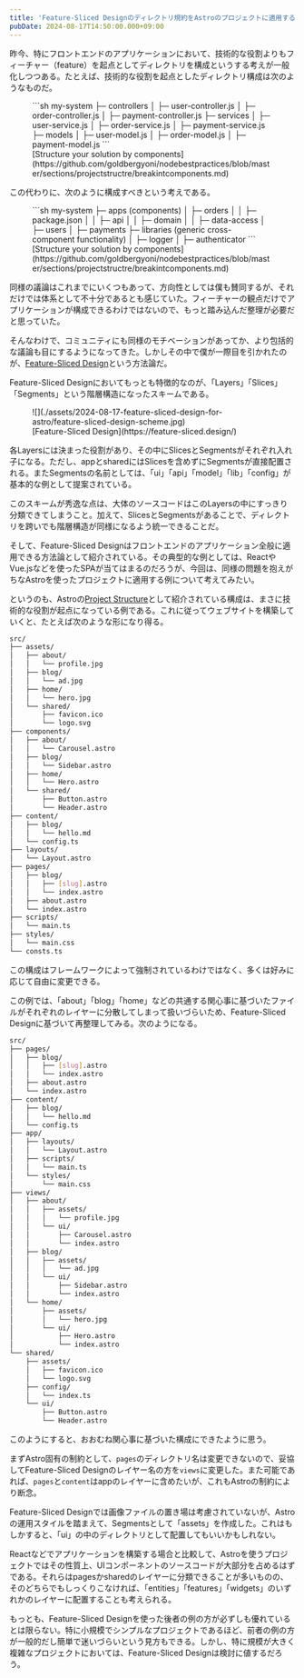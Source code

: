 ```yaml
---
title: 'Feature-Sliced Designのディレクトリ規約をAstroのプロジェクトに適用する'
pubDate: 2024-08-17T14:50:00.000+09:00
---
```


昨今、特にフロントエンドのアプリケーションにおいて、技術的な役割よりもフィーチャー（feature）を起点としてディレクトリを構成というする考えが一般化しつつある。たとえば、技術的な役割を起点としたディレクトリ構成は次のようなものだ。

<figure>
```sh
my-system
├─ controllers
│  ├─ user-controller.js
│  ├─ order-controller.js
│  ├─ payment-controller.js
├─ services
│  ├─ user-service.js
│  ├─ order-service.js
│  ├─ payment-service.js
├─ models
│  ├─ user-model.js
│  ├─ order-model.js
│  ├─ payment-model.js
```

<figcaption>[Structure your solution by components](https://github.com/goldbergyoni/nodebestpractices/blob/master/sections/projectstructre/breakintcomponents.md)</figcaption>
</figure>

この代わりに、次のように構成すべきという考えである。

<figure>
```sh
my-system
├─ apps (components)
│  ├─ orders
│  │ ├─ package.json
│  │ ├─ api
│  │ ├─ domain
│  │ ├─ data-access
│  ├─ users
│  ├─ payments
├─ libraries (generic cross-component functionality)
│  ├─ logger
│  ├─ authenticator
```

<figcaption>[Structure your solution by components](https://github.com/goldbergyoni/nodebestpractices/blob/master/sections/projectstructre/breakintcomponents.md)</figcaption>
</figure>

同様の議論はこれまでにいくつもあって、方向性としては僕も賛同するが、それだけでは体系として不十分であるとも感じていた。フィーチャーの観点だけでアプリケーションが構成できるわけではないので、もっと踏み込んだ整理が必要だと思っていた。

そんなわけで、コミュニティにも同様のモチベーションがあってか、より包括的な議論も目にするようになってきた。しかしその中で僕が一際目を引かれたのが、[Feature-Sliced Design](https://feature-sliced.design/)という方法論だ。

Feature-Sliced Designにおいてもっとも特徴的なのが、「Layers」「Slices」「Segments」という階層構造になったスキームである。

<figure>
  ![](./assets/2024-08-17-feature-sliced-design-for-astro/feature-sliced-design-scheme.jpg)
  <figcaption>[Feature-Sliced Design](https://feature-sliced.design/)</figcaption>
</figure>

各Layersには決まった役割があり、その中にSlicesとSegmentsがそれぞれ入れ子になる。ただし、appとsharedにはSlicesを含めずにSegmentsが直接配置される。またSegmentsの名前としては、「ui」「api」「model」「lib」「config」が基本的な例として提案されている。

このスキームが秀逸な点は、大体のソースコードはこのLayersの中にすっきり分類できてしまうこと。加えて、SlicesとSegmentsがあることで、ディレクトリを跨いでも階層構造が同様になるよう統一できることだ。

そして、Feature-Sliced Designはフロントエンドのアプリケーション全般に適用できる方法論として紹介されている。その典型的な例としては、ReactやVue.jsなどを使ったSPAが当てはまるのだろうが、今回は、同様の問題を抱えがちなAstroを使ったプロジェクトに適用する例について考えてみたい。

というのも、Astroの[Project Structure](https://docs.astro.build/en/basics/project-structure/)として紹介されている構成は、まさに技術的な役割が起点になっている例である。これに従ってウェブサイトを構築していくと、たとえば次のような形になり得る。

```sh
src/
├── assets/
│   ├── about/
│   │   └── profile.jpg
│   ├── blog/
│   │   └── ad.jpg
│   ├── home/
│   │   └── hero.jpg
│   └── shared/
│       ├── favicon.ico
│       └── logo.svg
├── components/
│   ├── about/
│   │   └── Carousel.astro
│   ├── blog/
│   │   └── Sidebar.astro
│   ├── home/
│   │   └── Hero.astro
│   └── shared/
│       ├── Button.astro
│       └── Header.astro
├── content/
│   ├── blog/
│   │   └── hello.md
│   └── config.ts
├── layouts/
│   └── Layout.astro
├── pages/
│   ├── blog/
│   │   ├── [slug].astro
│   │   └── index.astro
│   ├── about.astro
│   └── index.astro
├── scripts/
│   └── main.ts
├── styles/
│   └── main.css
└── consts.ts
```

この構成はフレームワークによって強制されているわけではなく、多くは好みに応じて自由に変更できる。

この例では、「about」「blog」「home」などの共通する関心事に基づいたファイルがそれぞれのレイヤーに分散してしまって扱いづらいため、Feature-Sliced Designに基づいて再整理してみる。次のようになる。

```sh
src/
├── pages/
│   ├── blog/
│   │   ├── [slug].astro
│   │   └── index.astro
│   ├── about.astro
│   └── index.astro
├── content/
│   ├── blog/
│   │   └── hello.md
│   └── config.ts
├── app/
│   ├── layouts/
│   │   └── Layout.astro
│   ├── scripts/
│   │   └── main.ts
│   └── styles/
│       └── main.css
├── views/
│   ├── about/
│   │   ├── assets/
│   │   │   └── profile.jpg
│   │   └── ui/
│   │       ├── Carousel.astro
│   │       └── index.astro
│   ├── blog/
│   │   ├── assets/
│   │   │   └── ad.jpg
│   │   └── ui/
│   │       ├── Sidebar.astro
│   │       └── index.astro
│   └── home/
│       ├── assets/
│       │   └── hero.jpg
│       └── ui/
│           ├── Hero.astro
│           └── index.astro
└── shared/
    ├── assets/
    │   ├── favicon.ico
    │   └── logo.svg
    ├── config/
    │   └── index.ts
    └── ui/
        ├── Button.astro
        └── Header.astro
```

このようにすると、おおむね関心事に基づいた構成にできたように思う。

まずAstro固有の制約として、`pages`のディレクトリ名は変更できないので、妥協してFeature-Sliced Designのレイヤー名の方を`views`に変更した。また可能であれば、`pages`と`content`はappのレイヤーに含めたいが、これもAstroの制約により断念。

Feature-Sliced Designでは画像ファイルの置き場は考慮されていないが、Astroの運用スタイルを踏まえて、Segmentsとして「assets」を作成した。これはもしかすると、「ui」の中のディレクトリとして配置してもいいかもしれない。

Reactなどでアプリケーションを構築する場合と比較して、Astroを使うプロジェクトではその性質上、UIコンポーネントのソースコードが大部分を占めるはずである。それらはpagesかsharedのレイヤーに分類できることが多いものの、そのどちらでもしっくりこなければ、「entities」「features」「widgets」のいずれかのレイヤーに配置することも考えられる。

もっとも、Feature-Sliced Designを使った後者の例の方が必ずしも優れているとは限らない。特に小規模でシンプルなプロジェクトであるほど、前者の例の方が一般的だし簡単で迷いづらいという見方もできる。しかし、特に規模が大きく複雑なプロジェクトにおいては、Feature-Sliced Designは検討に値するだろう。
